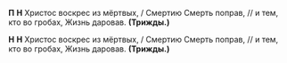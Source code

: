 **П** **Н** Христос воскрес из мёртвых, / Смертию Смерть поправ, // и тем, кто во гробах, Жизнь даровав. **(Трижды.)**

**Н** **Н** Христос воскрес из мёртвых, / Смертию Смерть поправ, // и тем, кто во гробах, Жизнь даровав. **(Трижды.)**
